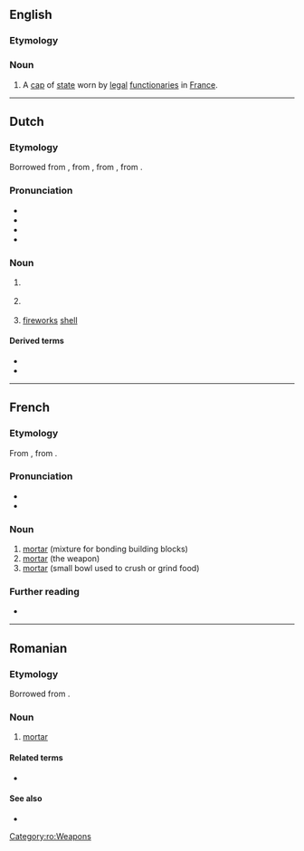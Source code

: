 ==English==

===Etymology===
{{bor|en|fr|mortier}}

===Noun===
{{en-noun}}

# A [[cap]] of [[state]] worn by [[legal]] [[functionary|functionaries]] in [[France]].

----

==Dutch==

===Etymology===
Borrowed from {{inh|nl|dum|mortier}}, from {{der|nl|frm|mortier}}, from {{der|nl|fro}}, from {{der|nl|la|mortārium}}.

===Pronunciation===
* {{IPA|nl|/mɔrˈtiːr/}}
* {{audio|nl|Nl-mortier.ogg|Audio}}
* {{hyphenation|nl|mor|tier}}
* {{rhyme|nl|iːr}}

===Noun===
{{nl-noun|m|-en|mortiertje}}

# {{l|en|mortar}} {{gloss|cannon with near-vertical orientation}}
# {{l|en|mortar}} {{gloss|bowl for grinding and crushing}}
#: {{syn|nl|vijzel}}
# {{lb|nl|slang}} [[fireworks]] [[shell]]
#: {{syn|nl|mortierbom}}

====Derived terms====
* {{l|nl|mortierbom}}
* {{l|nl|mortiergranaat}}

----

==French==
{{wikipedia|lang=fr}}

===Etymology===
From {{inh|fr|fro}}, from {{inh|fr|la|mortārium}}.

===Pronunciation===
* {{fr-IPA}}
* {{audio|fr|Fr-mortier.ogg|Audio}}

===Noun===
{{fr-noun|m}}

# [[mortar]] (mixture for bonding building blocks)
# [[mortar]] (the weapon)
# [[mortar]] (small bowl used to crush or grind food)

===Further reading===
* {{R:TLFi}}

----

==Romanian==

===Etymology===
Borrowed from {{bor|ro|fr|mortier}}.

===Noun===
{{ro-noun|n|mortiere}}

# [[mortar]] {{gloss|the artillery weapon}}

====Related terms====
* {{l|ro|mortar}}

====See also====
* {{l|ro|obuzier}}

[[Category:ro:Weapons]]